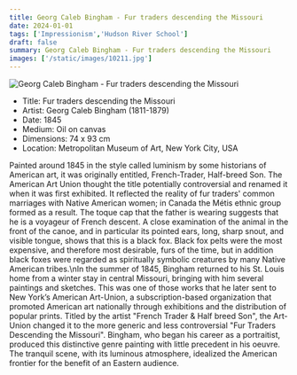 ```yaml
---
title: Georg Caleb Bingham - Fur traders descending the Missouri
date: 2024-01-01
tags: ['Impressionism','Hudson River School']
draft: false
summary: Georg Caleb Bingham - Fur traders descending the Missouri
images: ['/static/images/10211.jpg']
---
```


![Georg Caleb Bingham - Fur traders descending the Missouri](/static/images/10211.jpg)

* Title: Fur traders descending the Missouri
* Artist: Georg Caleb Bingham (1811-1879)
* Date: 1845
* Medium: Oil on canvas
* Dimensions: 74 x 93 cm
* Location: Metropolitan Museum of Art, New York City, USA

Painted around 1845 in the style called luminism by some historians of American art, it was originally entitled, French-Trader, Half-breed Son. The American Art Union thought the title potentially controversial and renamed it when it was first exhibited. It reflected the reality of fur traders' common marriages with Native American women; in Canada the Métis ethnic group formed as a result. The toque cap that the father is wearing suggests that he is a voyageur of French descent. A close examination of the animal in the front of the canoe, and in particular its pointed ears, long, sharp snout, and visible tongue, shows that this is a black fox. Black fox pelts were the most expensive, and therefore most desirable, furs of the time, but in addition black foxes were regarded as spiritually symbolic creatures by many Native American tribes.\nIn the summer of 1845, Bingham returned to his St. Louis home from a winter stay in central Missouri, bringing with him several paintings and sketches. This was one of those works that he later sent to New York’s American Art-Union, a subscription-based organization that promoted American art nationally through exhibitions and the distribution of popular prints. Titled by the artist \"French Trader & Half breed Son\", the Art-Union changed it to the more generic and less controversial \"Fur Traders Descending the Missouri\". Bingham, who began his career as a portraitist, produced this distinctive genre painting with little precedent in his oeuvre. The tranquil scene, with its luminous atmosphere, idealized the American frontier for the benefit of an Eastern audience.
